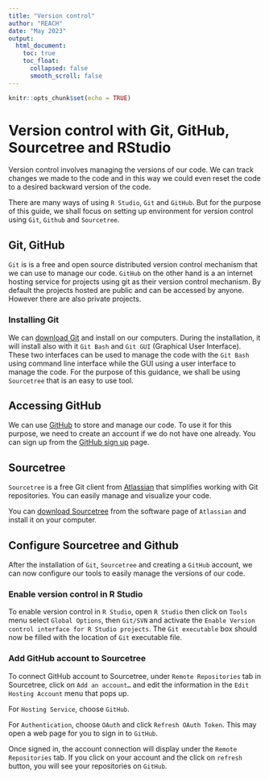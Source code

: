 ```yaml
---
title: "Version control"
author: "REACH"
date: "May 2023"
output:
  html_document:
    toc: true
    toc_float:
      collapsed: false
      smooth_scroll: false
---
```


```r
knitr::opts_chunk$set(echo = TRUE)
```

# Version control with Git, GitHub, Sourcetree and RStudio

Version control involves managing the versions of our code. We can track changes 
we made to the code and in this way we could even reset the code to a desired backward version of the code. 

There are many ways of using `R Studio`, `Git` and `GitHub`. But for the purpose of this guide, we shall focus on setting up environment for version control using `Git`, `Github` and `Sourcetree`.

## Git, GitHub

`Git` is is a free and open source distributed version control mechanism that we can use to manage our code. `GitHub` on the other hand is a an internet hosting service for projects using git as their version control mechanism. By default the projects hosted are public and can be accessed by anyone. However there are also private projects.

### Installing Git

We can [download Git](https://git-scm.com/downloads) and install on our computers. During the installation, it will install also with it `Git Bash` and `Git GUI` (Graphical User Interface).
These two interfaces can be used to manage the code with the `Git Bash` using command line interface while the GUI using a user interface to manage the code. For the purpose of this guidance, we shall be using `Sourcetree` that is an easy to use tool.

## Accessing GitHub

We can use [GitHub](https://github.com/) to store and manage our code. To use it for this purpose, we need to create an account if we do not have one already. You can sign up from the [GitHub sign up](https://github.com/signup) page.


## Sourcetree

`Sourcetree` is a free Git client from [Atlassian](https://www.atlassian.com/) that simplifies working with Git repositories. You can easily manage and visualize your code.

You can [download Sourcetree](https://www.atlassian.com/software/sourcetree) from the software page of `Atlassian` and install it on your computer.

## Configure Sourcetree and Github

After the installation of `Git`, `Sourcetree` and creating a `GitHub` account, we can now configure our tools to easily manage the versions of our code.

### Enable version control in R Studio

To enable version control in `R Studio`, open `R Studio` then click on `Tools` menu select `Global Options`, then `Git/SVN` and activate the `Enable Version control interface for R Studio projects`. The `Git executable` box should now be filled with the location of `Git` executable file.

### Add GitHub account to Sourcetree

To connect GitHub account to Sourcetree, under `Remote Repositories` tab in Sourcetree, click on `Add an account…` and edit the information in the `Edit Hosting Account` menu that pops up. 

For `Hosting Service`, choose `GitHub`. 

For `Authentication`, choose `OAuth` and click `Refresh OAuth Token`. This may open a web page for you to sign in to `GitHub`.  

Once signed in, the account connection will display under the `Remote Repositories` tab. If you click on your account and the click on `refresh` button, you will see your repositories on `GitHub`.
